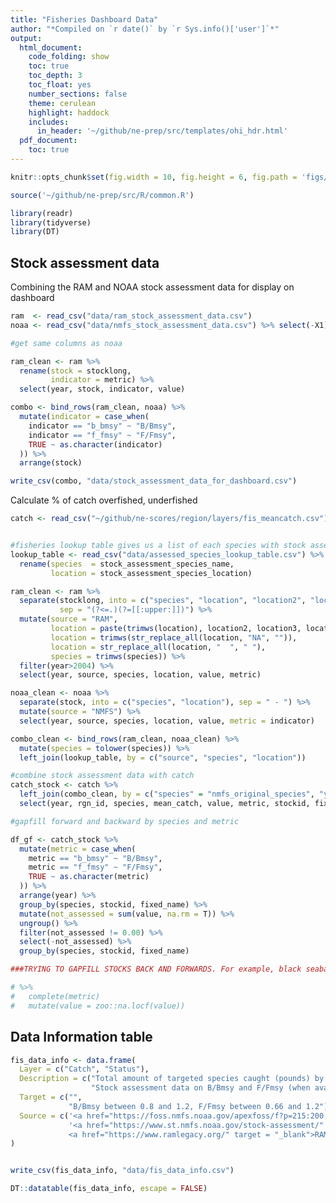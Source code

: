 ```yaml
---
title: "Fisheries Dashboard Data"
author: "*Compiled on `r date()` by `r Sys.info()['user']`*"
output: 
  html_document:
    code_folding: show
    toc: true
    toc_depth: 3
    toc_float: yes
    number_sections: false
    theme: cerulean
    highlight: haddock
    includes: 
      in_header: '~/github/ne-prep/src/templates/ohi_hdr.html'
  pdf_document:
    toc: true
---
```


```r

knitr::opts_chunk$set(fig.width = 10, fig.height = 6, fig.path = 'figs/', message = FALSE, warning = FALSE)

source('~/github/ne-prep/src/R/common.R')

library(readr)
library(tidyverse)
library(DT)
```

## Stock assessment data

Combining the RAM and NOAA stock assessment data for display on dashboard

```r
ram  <- read_csv("data/ram_stock_assessment_data.csv")
noaa <- read_csv("data/nmfs_stock_assessment_data.csv") %>% select(-X1)

#get same columns as noaa

ram_clean <- ram %>%
  rename(stock = stocklong,
         indicator = metric) %>%
  select(year, stock, indicator, value)

combo <- bind_rows(ram_clean, noaa) %>%
  mutate(indicator = case_when(
    indicator == "b_bmsy" ~ "B/Bmsy",
    indicator == "f_fmsy" ~ "F/Fmsy",
    TRUE ~ as.character(indicator)
  )) %>%
  arrange(stock)

write_csv(combo, "data/stock_assessment_data_for_dashboard.csv")

```

Calculate % of catch overfished, underfished

```r
catch <- read_csv("~/github/ne-scores/region/layers/fis_meancatch.csv")


#fisheries lookup table gives us a list of each species with stock assessment plus info on where they are
lookup_table <- read_csv("data/assessed_species_lookup_table.csv") %>%
  rename(species  = stock_assessment_species_name,
         location = stock_assessment_species_location)

ram_clean <- ram %>% 
  separate(stocklong, into = c("species", "location", "location2", "location3", "location4", "location5"), 
           sep = "(?<=.)(?=[[:upper:]])") %>%
  mutate(source = "RAM",
         location = paste(trimws(location), location2, location3, location4, location5),
         location = trimws(str_replace_all(location, "NA", "")),
         location = str_replace_all(location, "  ", " "),
         species = trimws(species)) %>%
  filter(year>2004) %>%
  select(year, source, species, location, value, metric) 

noaa_clean <- noaa %>% 
  separate(stock, into = c("species", "location"), sep = " - ") %>%
  mutate(source = "NMFS") %>%
  select(year, source, species, location, value, metric = indicator)

combo_clean <- bind_rows(ram_clean, noaa_clean) %>%
  mutate(species = tolower(species)) %>%
  left_join(lookup_table, by = c("source", "species", "location"))

#combine stock assessment data with catch
catch_stock <- catch %>%
  left_join(combo_clean, by = c("species" = "nmfs_original_species", "year", "rgn_id")) %>%
  select(year, rgn_id, species, mean_catch, value, metric, stockid, fixed_name)

#gapfill forward and backward by species and metric

df_gf <- catch_stock %>%
  mutate(metric = case_when(
    metric == "b_bmsy" ~ "B/Bmsy",
    metric == "f_fmsy" ~ "F/Fmsy",
    TRUE ~ as.character(metric)
  )) %>%
  arrange(year) %>%
  group_by(species, stockid, fixed_name) %>%
  mutate(not_assessed = sum(value, na.rm = T)) %>%
  ungroup() %>%
  filter(not_assessed != 0.00) %>%
  select(-not_assessed) %>%
  group_by(species, stockid, fixed_name) 

###TRYING TO GAPFILL STOCKS BACK AND FORWARDS. For example, black seabass should have f/fmsy and b/bmsy gapfilled forwards and backwards before calculating propotion of catch over/under fished.

# %>%
#   complete(metric)
#   mutate(value = zoo::na.locf(value))

```



## Data Information table

```r
fis_data_info <- data.frame(
  Layer = c("Catch", "Status"),
  Description = c("Total amount of targeted species caught (pounds) by statistical area",
                  "Stock assessment data on B/Bmsy and F/Fmsy (when available) to indicate health of the stock. This data comes from NMFS for US managed stocks and the RAM Legacy Database for migratory species"),
  Target = c("",
             "B/Bmsy between 0.8 and 1.2, F/Fmsy between 0.66 and 1.2"),
  Source = c('<a href="https://foss.nmfs.noaa.gov/apexfoss/f?p=215:200:5979977158626:::::" target = "_blank">NOAA Fisheries (NMFS) Commercial Landings</a>',
             '<a href="https://www.st.nmfs.noaa.gov/stock-assessment/" target = "_blank">National Marine Fisheries Service (via data request)</a>
             <a href="https://www.ramlegacy.org/" target = "_blank">RAM Legacy Database</a>')
)


write_csv(fis_data_info, "data/fis_data_info.csv")

DT::datatable(fis_data_info, escape = FALSE)
```






